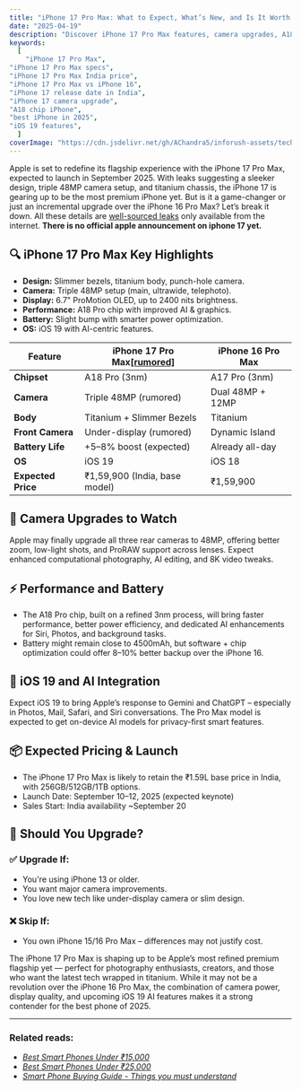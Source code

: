 ```yaml
---
title: "iPhone 17 Pro Max: What to Expect, What’s New, and Is It Worth the Upgrade?"
date: "2025-04-19"
description: "Discover iPhone 17 Pro Max features, camera upgrades, A18 chip, and design leaks. Should you upgrade from iPhone 16 Pro Max? Find out now."
keywords:
  [
    "iPhone 17 Pro Max",
"iPhone 17 Pro Max specs",
"iPhone 17 Pro Max India price",
"iPhone 17 Pro Max vs iPhone 16",
"iPhone 17 release date in India",
"iPhone 17 camera upgrade",
"A18 chip iPhone",
"best iPhone in 2025",
"iOS 19 features",
  ]
coverImage: "https://cdn.jsdelivr.net/gh/AChandra5/inforush-assets/tech-gadgets//iphone-17-announced.jpg"
---
```


Apple is set to redefine its flagship experience with the iPhone 17 Pro Max, expected to launch in September 2025. With leaks suggesting a sleeker design, triple 48MP camera setup, and titanium chassis, the iPhone 17 is gearing up to be the most premium iPhone yet.
But is it a game-changer or just an incremental upgrade over the iPhone 16 Pro Max? Let’s break it down. All these details are <a href="https://www.macrumors.com/roundup/iphone-17-pro/#:~:text=The%20iPhone%2017%20Pro%27s%20Wide,over%20the%20depth%20of%20field" target="_blank">well-sourced leaks</a> only available from the internet. <b>There is no official apple announcement on iphone 17 yet.</b>

## 🔍 iPhone 17 Pro Max Key Highlights

- **Design:** Slimmer bezels, titanium body, punch-hole camera.
- **Camera:** Triple 48MP setup (main, ultrawide, telephoto).
- **Display:** 6.7" ProMotion OLED, up to 2400 nits brightness.
- **Performance:** A18 Pro chip with improved AI & graphics.
- **Battery:** Slight bump with smarter power optimization.
- **OS:** iOS 19 with AI-centric features.

<div
  style={{ overflowX: "auto", marginTop: "20px", width: "80%", margin: "auto" }}
>
  <table
    style={{
      borderCollapse: "collapse",
      minWidth: "600px",
      fontSize: "15px",
      border: "1px solid #ddd",
      borderRadius: "20px",
    }}
  >
    <thead>
      <tr style={{ backgroundColor: "#0D3483", color: "white" }}>
        <th style={{ padding: "12px", textAlign: "center" }}><b>Feature</b></th>
        <th style={{ padding: "12px", textAlign: "center" }}><b>iPhone 17 Pro Max<a href="https://www.macrumors.com/roundup/iphone-17-pro/#:~:text=The%20iPhone%2017%20Pro%27s%20Wide,over%20the%20depth%20of%20field" target="_blank">[rumored]</a></b></th>
        <th style={{ padding: "12px", textAlign: "center" }}><b>iPhone 16 Pro Max</b></th>
      </tr>
    </thead>
    <tbody>
      <tr style={{ backgroundColor: "#" }}>
        <td style={{ padding: "10px", border: "1px solid #ddd" }}><b>Chipset</b></td>
        <td style={{ padding: "10px", border: "1px solid #ddd" }}>A18 Pro (3nm)</td>
        <td style={{ padding: "10px", border: "1px solid #ddd" }}>A17 Pro (3nm)</td>
      </tr>
      <tr style={{ backgroundColor: "#" }}>
        <td style={{ padding: "10px", border: "1px solid #ddd" }}><b>Camera</b></td>
        <td style={{ padding: "10px", border: "1px solid #ddd" }}>Triple 48MP (rumored)</td>
        <td style={{ padding: "10px", border: "1px solid #ddd" }}>Dual 48MP + 12MP</td>
      </tr>
      <tr>
        <td style={{ padding: "10px", border: "1px solid #ddd" }}><b>Body</b></td>
        <td style={{ padding: "10px", border: "1px solid #ddd" }}>Titanium + Slimmer Bezels</td>
        <td style={{ padding: "10px", border: "1px solid #ddd" }}>Titanium</td>
      </tr>
      <tr style={{ backgroundColor: "#" }}>
        <td style={{ padding: "10px", border: "1px solid #ddd" }}><b>Front Camera</b></td>
        <td style={{ padding: "10px", border: "1px solid #ddd" }}>Under-display (rumored)</td>
        <td style={{ padding: "10px", border: "1px solid #ddd" }}>Dynamic Island</td>
      </tr>
      <tr style={{ backgroundColor: "#" }}>
        <td style={{ padding: "10px", border: "1px solid #ddd" }}><b>Battery Life</b></td>
        <td style={{ padding: "10px", border: "1px solid #ddd" }}>+5–8% boost (expected)</td>
        <td style={{ padding: "10px", border: "1px solid #ddd" }}>Already all-day</td>
      </tr>
      <tr style={{ backgroundColor: "#" }}>
        <td style={{ padding: "10px", border: "1px solid #ddd" }}><b>OS</b></td>
        <td style={{ padding: "10px", border: "1px solid #ddd" }}>iOS 19</td>
        <td style={{ padding: "10px", border: "1px solid #ddd" }}>iOS 18</td>
      </tr>
      <tr style={{ backgroundColor: "#" }}>
        <td style={{ padding: "10px", border: "1px solid #ddd" }}><b>Expected Price</b></td>
        <td style={{ padding: "10px", border: "1px solid #ddd" }}>₹1,59,900 (India, base model)</td>
        <td style={{ padding: "10px", border: "1px solid #ddd" }}>₹1,59,900</td>
      </tr>
    </tbody>
  </table>
</div>

## 📸 Camera Upgrades to Watch

Apple may finally upgrade all three rear cameras to 48MP, offering better zoom, low-light shots, and ProRAW support across lenses. Expect enhanced computational photography, AI editing, and 8K video tweaks.

## ⚡ Performance and Battery

- The A18 Pro chip, built on a refined 3nm process, will bring faster performance, better power efficiency, and dedicated AI enhancements for Siri, Photos, and background tasks.
- Battery might remain close to 4500mAh, but software + chip optimization could offer 8–10% better backup over the iPhone 16.

## 🧠 iOS 19 and AI Integration

Expect iOS 19 to bring Apple’s response to Gemini and ChatGPT – especially in Photos, Mail, Safari, and Siri conversations. The Pro Max model is expected to get on-device AI models for privacy-first smart features.

## 📦 Expected Pricing & Launch

- The iPhone 17 Pro Max is likely to retain the ₹1.59L base price in India, with 256GB/512GB/1TB options.
- Launch Date: September 10–12, 2025 (expected keynote)
- Sales Start: India availability ~September 20

## 🛒 Should You Upgrade?

### ✅ Upgrade If:

- You're using iPhone 13 or older.
- You want major camera improvements.
- You love new tech like under-display camera or slim design.

### ❌ Skip If:

- You own iPhone 15/16 Pro Max – differences may not justify cost.

The iPhone 17 Pro Max is shaping up to be Apple’s most refined premium flagship yet — perfect for photography enthusiasts, creators, and those who want the latest tech wrapped in titanium.
While it may not be a revolution over the iPhone 16 Pro Max, the combination of camera power, display quality, and upcoming iOS 19 AI features makes it a strong contender for the best phone of 2025.

---
### Related reads:
- <em><a href="/category/tech-gadgets/best-smart-phones-under-15000"
      >Best Smart Phones Under ₹15,000</a></em>
- <em><a href="/category/tech-gadgets/best-smartphones-under-25000"
      >Best Smart Phones Under ₹25,000</a></em>
- <em><a href="/category/tech-gadgets/smartphone-buying-guide">Smart Phone Buying Guide - Things you must understand</a></em>
